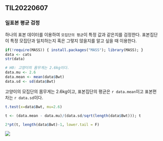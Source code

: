 ## TIL20220607

### 일표본 평균 검정

하나의 표본 데이터를 이용하여 `모집단의 평균`이 특정 값과 같은지를 검정한다. 표본집단이 특정 모집단과 일치하는지 혹은 그렇지 않을지를 알고 싶을 때 이용한다.

```r
if(!require(MASS)) { install.packages("MASS"); library(MASS); }
data <- cats
str(data)
```

```r
# H0: 고양이의 몸무게는 2.6kg이다.
data.mu <- 2.6
data.mean <- mean(data$Bwt)
data.sd <- sd(data$Bwt)
```

고양이의 모집단의 몸무게는 2.6kg이고, 표본집단의 평균은 `r data.mean`이고 표본편차는 `r data.sd`이다.

```r
t.test(x=data$Bwt, mu=2.6)
```

```r
t <- (data.mean - data.mu)/(data.sd/sqrt(length(data$Bwt))); t
```

```r
2*pt(t, length(data$Bwt)-1, lower.tail = F)
```

![](https://mblogthumb-phinf.pstatic.net/MjAxODA4MDZfOTEg/MDAxNTMzNDgxNzAyNDk4.IBPmkCiJrRmNhL06uJz4ECrwy6yimbg_aO3CglRFfoAg.ATFTXkhbnoMK9_pNUDGOOYOrR3Ch4czEYrTZIwvOTLIg.JPEG.sendmethere/t%25EA%25B2%2580%25EC%25A0%2595%25EC%25A2%2585%25EB%25A5%2598.jpg?type=w800)
